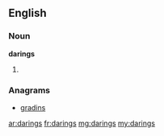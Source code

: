 ==English==

===Noun===
'''darings'''

# {{plural of|daring}}

===Anagrams===
* [[gradins#English|gradins]]

[[ar:darings]]
[[fr:darings]]
[[mg:darings]]
[[my:darings]]